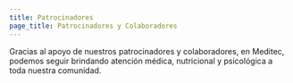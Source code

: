 ```yaml
---
title: Patrocinadores
page_title: Patrocinadores y Colaboradores
---
```

Gracias al apoyo de nuestros patrocinadores y colaboradores, en Meditec,  podemos seguir brindando atención médica, nutricional y psicológica a toda nuestra comunidad.